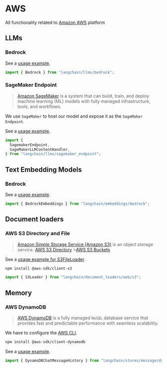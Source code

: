 # AWS

All functionality related to [Amazon AWS](https://aws.amazon.com/) platform

## LLMs

### Bedrock

See a [usage example](/docs/integrations/llms/bedrock).

```typescript
import { Bedrock } from "langchain/llms/bedrock";
```

### SageMaker Endpoint

> [Amazon SageMaker](https://aws.amazon.com/sagemaker/) is a system that can build, train, and deploy machine learning (ML) models with fully managed infrastructure, tools, and workflows.

We use `SageMaker` to host our model and expose it as the `SageMaker Endpoint`.

See a [usage example](/docs/integrations/llms/aws_sagemaker).

```typescript
import {
  SagemakerEndpoint,
  SageMakerLLMContentHandler,
} from "langchain/llms/sagemaker_endpoint";
```

## Text Embedding Models

### Bedrock

See a [usage example](/docs/integrations/text_embedding/bedrock).

```typescript
import { BedrockEmbeddings } from "langchain/embeddings/bedrock";
```

## Document loaders

### AWS S3 Directory and File

> [Amazon Simple Storage Service (Amazon S3)](https://docs.aws.amazon.com/AmazonS3/latest/userguide/using-folders.html) is an object storage service.
> [AWS S3 Directory](https://docs.aws.amazon.com/AmazonS3/latest/userguide/using-folders.html) >[AWS S3 Buckets](https://docs.aws.amazon.com/AmazonS3/latest/userguide/UsingBucket.html)

See a [usage example for S3FileLoader](/docs/integrations/document_loaders/web_loaders/s3).

```bash npm2yarn
npm install @aws-sdk/client-s3
```

```typescript
import { S3Loader } from "langchain/document_loaders/web/s3";
```

## Memory

### AWS DynamoDB

> [AWS DynamoDB](https://awscli.amazonaws.com/v2/documentation/api/latest/reference/dynamodb/index.html)
> is a fully managed `NoSQL` database service that provides fast and predictable performance with seamless scalability.

We have to configure the [AWS CLI](https://docs.aws.amazon.com/cli/latest/userguide/cli-chap-configure.html).

```bash npm2yarn
npm install @aws-sdk/client-dynamodb
```

See a [usage example](/docs/integrations/chat_memory/dynamodb).

```typescript
import { DynamoDBChatMessageHistory } from "langchain/stores/message/dynamodb";
```
